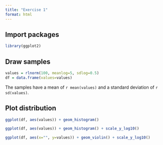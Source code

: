 ```yaml
---
title: "Exercise 1"
format: html
---
```


## Import packages

```r
library(ggplot2)
```

## Draw samples

```r
values = rlnorm(100, meanlog=5, sdlog=0.5)
df = data.frame(values=values)
```

The samples have a mean of `r mean(values)` and a standard deviation of `r sd(values)`.

## Plot distribution

```r
ggplot(df, aes(values)) + geom_histogram()

ggplot(df, aes(values)) + geom_histogram() + scale_y_log10()

ggplot(df, aes(x="", y=values)) + geom_violin() + scale_y_log10()
```